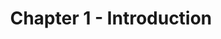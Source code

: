 ---
title: Chapter 1 - Introduction
description: How we will respond to the prospect of smarter-than-human AI is the most pressing issue of our time. This essay provides a path forward.
---
